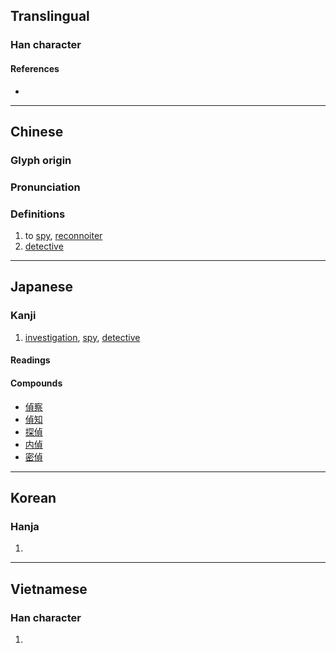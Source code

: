 {{character info/new}}
{{also|侦}}
==Translingual==

===Han character===
{{Han char|rn=9|rad=人|as=09|sn=11|four=21286|canj=OYBC|ids=⿰亻貞}}

====References====
* {{Han ref|kx=0111.350|dkj=00898|dj=0238.080|hdz=10189.010|uh=5075|ud=20597|bh=B0BB|bd=45243}}

----

==Chinese==
{{zh-forms|s=侦}}

===Glyph origin===
{{Han etym}}

===Pronunciation===
{{zh-pron
|m=zhēn,zhēng
|c=zing1
|mn=qz,tw,xm,zz:cheng
|mc=y
|oc=y
|ma=
|cat=v,n
}}

===Definitions===
{{zh-hanzi}}

# to [[spy]], [[reconnoiter]]
# [[detective]]

----

==Japanese==

===Kanji===
{{ja-kanji|grade=c|rs=人09}}

# [[investigation]], [[spy]], [[detective]]

====Readings====
{{ja-readings
|goon=ちょう
|kanon=てい
|kun=うかが-う
}}

====Compounds====
* [[偵察]]
* [[偵知]]
* [[探偵]]
* [[内偵]]
* [[密偵]]

----

==Korean==

===Hanja===
{{ko-hanja|hangeul=정|rv=jeong|mr=chŏng}}

# {{defn|lang=ko|sort=人09}}

----

==Vietnamese==

===Han character===
{{vi-hantu|[[trinh]], [[rình]], [[triệng]]|rs=人09}}

# {{defn|lang=vi}}